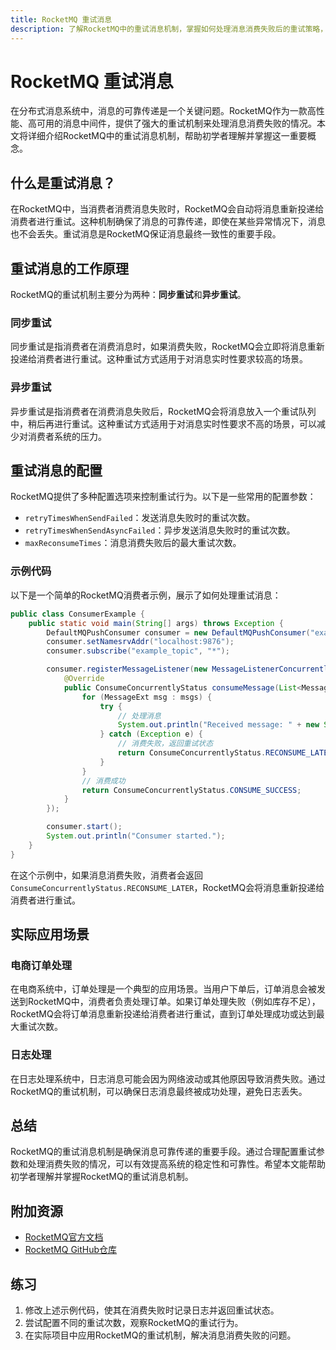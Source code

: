 ```yaml
---
title: RocketMQ 重试消息
description: 了解RocketMQ中的重试消息机制，掌握如何处理消息消费失败后的重试策略，确保消息的可靠传递。
---
```


# RocketMQ 重试消息

在分布式消息系统中，消息的可靠传递是一个关键问题。RocketMQ作为一款高性能、高可用的消息中间件，提供了强大的重试机制来处理消息消费失败的情况。本文将详细介绍RocketMQ中的重试消息机制，帮助初学者理解并掌握这一重要概念。

## 什么是重试消息？

在RocketMQ中，当消费者消费消息失败时，RocketMQ会自动将消息重新投递给消费者进行重试。这种机制确保了消息的可靠传递，即使在某些异常情况下，消息也不会丢失。重试消息是RocketMQ保证消息最终一致性的重要手段。

## 重试消息的工作原理

RocketMQ的重试机制主要分为两种：**同步重试**和**异步重试**。

### 同步重试

同步重试是指消费者在消费消息时，如果消费失败，RocketMQ会立即将消息重新投递给消费者进行重试。这种重试方式适用于对消息实时性要求较高的场景。

### 异步重试

异步重试是指消费者在消费消息失败后，RocketMQ会将消息放入一个重试队列中，稍后再进行重试。这种重试方式适用于对消息实时性要求不高的场景，可以减少对消费者系统的压力。

## 重试消息的配置

RocketMQ提供了多种配置选项来控制重试行为。以下是一些常用的配置参数：

- `retryTimesWhenSendFailed`：发送消息失败时的重试次数。
- `retryTimesWhenSendAsyncFailed`：异步发送消息失败时的重试次数。
- `maxReconsumeTimes`：消息消费失败后的最大重试次数。

### 示例代码

以下是一个简单的RocketMQ消费者示例，展示了如何处理重试消息：

```java
public class ConsumerExample {
    public static void main(String[] args) throws Exception {
        DefaultMQPushConsumer consumer = new DefaultMQPushConsumer("example_group");
        consumer.setNamesrvAddr("localhost:9876");
        consumer.subscribe("example_topic", "*");

        consumer.registerMessageListener(new MessageListenerConcurrently() {
            @Override
            public ConsumeConcurrentlyStatus consumeMessage(List<MessageExt> msgs, ConsumeConcurrentlyContext context) {
                for (MessageExt msg : msgs) {
                    try {
                        // 处理消息
                        System.out.println("Received message: " + new String(msg.getBody()));
                    } catch (Exception e) {
                        // 消费失败，返回重试状态
                        return ConsumeConcurrentlyStatus.RECONSUME_LATER;
                    }
                }
                // 消费成功
                return ConsumeConcurrentlyStatus.CONSUME_SUCCESS;
            }
        });

        consumer.start();
        System.out.println("Consumer started.");
    }
}
```

在这个示例中，如果消息消费失败，消费者会返回`ConsumeConcurrentlyStatus.RECONSUME_LATER`，RocketMQ会将消息重新投递给消费者进行重试。

## 实际应用场景

### 电商订单处理

在电商系统中，订单处理是一个典型的应用场景。当用户下单后，订单消息会被发送到RocketMQ中，消费者负责处理订单。如果订单处理失败（例如库存不足），RocketMQ会将订单消息重新投递给消费者进行重试，直到订单处理成功或达到最大重试次数。

### 日志处理

在日志处理系统中，日志消息可能会因为网络波动或其他原因导致消费失败。通过RocketMQ的重试机制，可以确保日志消息最终被成功处理，避免日志丢失。

## 总结

RocketMQ的重试消息机制是确保消息可靠传递的重要手段。通过合理配置重试参数和处理消费失败的情况，可以有效提高系统的稳定性和可靠性。希望本文能帮助初学者理解并掌握RocketMQ的重试消息机制。

## 附加资源

- [RocketMQ官方文档](https://rocketmq.apache.org/docs/)
- [RocketMQ GitHub仓库](https://github.com/apache/rocketmq)

## 练习

1. 修改上述示例代码，使其在消费失败时记录日志并返回重试状态。
2. 尝试配置不同的重试次数，观察RocketMQ的重试行为。
3. 在实际项目中应用RocketMQ的重试机制，解决消息消费失败的问题。
